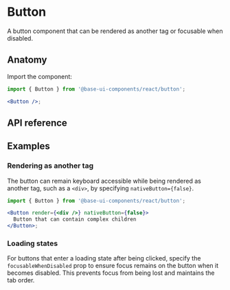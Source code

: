 # Button

<Subtitle>
  A button component that can be rendered as another tag or focusable when disabled.
</Subtitle>
<Meta
  name="description"
  content="A high-quality, unstyled React button component that can be rendered as another tag or focusable when disabled."
/>

<Demo path="./demos/hero" />

## Anatomy

Import the component:

```jsx title="Anatomy"
import { Button } from '@base-ui-components/react/button';

<Button />;
```

## API reference

<Reference component="Button" />

## Examples

### Rendering as another tag

The button can remain keyboard accessible while being rendered as another tag, such as a `<div>`, by specifying `nativeButton={false}`.

```jsx title="Custom tag button" "nativeButton"
import { Button } from '@base-ui-components/react/button';

<Button render={<div />} nativeButton={false}>
  Button that can contain complex children
</Button>;
```

### Loading states

For buttons that enter a loading state after being clicked, specify the `focusableWhenDisabled` prop to ensure focus remains on the button when it becomes disabled. This prevents focus from being lost and maintains the tab order.

<Demo path="./demos/loading" compact />
